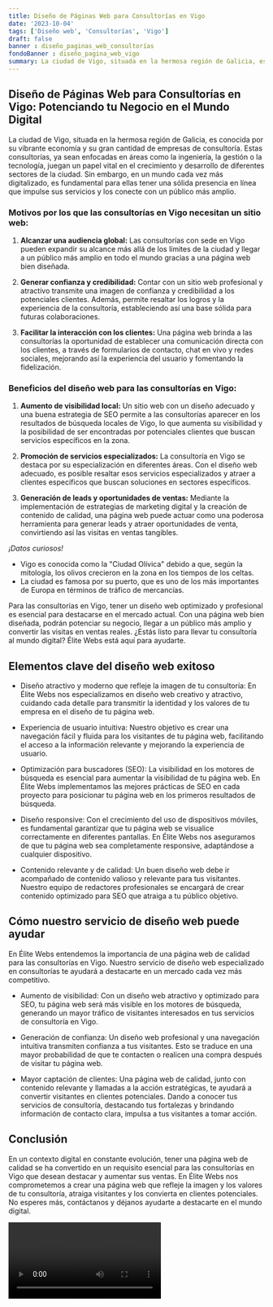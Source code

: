 ```yaml
---
title: Diseño de Páginas Web para Consultorías en Vigo
date: '2023-10-04'
tags: ['Diseño web', 'Consultorías', 'Vigo']
draft: false
banner : diseño_paginas_web_consultorías
fondoBanner : diseño_pagina_web_vigo
summary: La ciudad de Vigo, situada en la hermosa región de Galicia, es conocida por su vibrante economía y su gran cantidad de empresas de consultoría. Estas consultorías, ya sean enfocadas en áreas como la ingeniería, la gestión o la tecnología, juegan un papel vital en el crecimiento y desarrollo de diferentes sectores de la ciudad. Sin embargo, en un mundo cada vez más digitalizado, es fundamental para ellas tener una sólida presencia en línea que impulse sus servicios y los conecte con un público más amplio.
---
```


## Diseño de Páginas Web para Consultorías en Vigo: Potenciando tu Negocio en el Mundo Digital

La ciudad de Vigo, situada en la hermosa región de Galicia, es conocida por su vibrante economía y su gran cantidad de empresas de consultoría. Estas consultorías, ya sean enfocadas en áreas como la ingeniería, la gestión o la tecnología, juegan un papel vital en el crecimiento y desarrollo de diferentes sectores de la ciudad. Sin embargo, en un mundo cada vez más digitalizado, es fundamental para ellas tener una sólida presencia en línea que impulse sus servicios y los conecte con un público más amplio.

### Motivos por los que las consultorías en Vigo necesitan un sitio web:

1. **Alcanzar una audiencia global:** Las consultorías con sede en Vigo pueden expandir su alcance más allá de los límites de la ciudad y llegar a un público más amplio en todo el mundo gracias a una página web bien diseñada.

2. **Generar confianza y credibilidad:** Contar con un sitio web profesional y atractivo transmite una imagen de confianza y credibilidad a los potenciales clientes. Además, permite resaltar los logros y la experiencia de la consultoría, estableciendo así una base sólida para futuras colaboraciones.

3. **Facilitar la interacción con los clientes:** Una página web brinda a las consultorías la oportunidad de establecer una comunicación directa con los clientes, a través de formularios de contacto, chat en vivo y redes sociales, mejorando así la experiencia del usuario y fomentando la fidelización.

### Beneficios del diseño web para las consultorías en Vigo:

1. **Aumento de visibilidad local:** Un sitio web con un diseño adecuado y una buena estrategia de SEO permite a las consultorías aparecer en los resultados de búsqueda locales de Vigo, lo que aumenta su visibilidad y la posibilidad de ser encontradas por potenciales clientes que buscan servicios específicos en la zona.

2. **Promoción de servicios especializados:** La consultoría en Vigo se destaca por su especialización en diferentes áreas. Con el diseño web adecuado, es posible resaltar esos servicios especializados y atraer a clientes específicos que buscan soluciones en sectores específicos.

3. **Generación de leads y oportunidades de ventas:** Mediante la implementación de estrategias de marketing digital y la creación de contenido de calidad, una página web puede actuar como una poderosa herramienta para generar leads y atraer oportunidades de venta, convirtiendo así las visitas en ventas tangibles.

*¡Datos curiosos!* 

- Vigo es conocida como la "Ciudad Olívica" debido a que, según la mitología, los olivos crecieron en la zona en los tiempos de los celtas.
- La ciudad es famosa por su puerto, que es uno de los más importantes de Europa en términos de tráfico de mercancías.

Para las consultorías en Vigo, tener un diseño web optimizado y profesional es esencial para destacarse en el mercado actual. Con una página web bien diseñada, podrán potenciar su negocio, llegar a un público más amplio y convertir las visitas en ventas reales. ¿Estás listo para llevar tu consultoría al mundo digital? Élite Webs está aquí para ayudarte.

<GifSeo />

<Cta />

## Elementos clave del diseño web exitoso

- Diseño atractivo y moderno que refleje la imagen de tu consultoría: En Élite Webs nos especializamos en diseño web creativo y atractivo, cuidando cada detalle para transmitir la identidad y los valores de tu empresa en el diseño de tu página web.

- Experiencia de usuario intuitiva: Nuestro objetivo es crear una navegación fácil y fluida para los visitantes de tu página web, facilitando el acceso a la información relevante y mejorando la experiencia de usuario.

- Optimización para buscadores (SEO): La visibilidad en los motores de búsqueda es esencial para aumentar la visibilidad de tu página web. En Élite Webs implementamos las mejores prácticas de SEO en cada proyecto para posicionar tu página web en los primeros resultados de búsqueda.

- Diseño responsive: Con el crecimiento del uso de dispositivos móviles, es fundamental garantizar que tu página web se visualice correctamente en diferentes pantallas. En Élite Webs nos aseguramos de que tu página web sea completamente responsive, adaptándose a cualquier dispositivo.

- Contenido relevante y de calidad: Un buen diseño web debe ir acompañado de contenido valioso y relevante para tus visitantes. Nuestro equipo de redactores profesionales se encargará de crear contenido optimizado para SEO que atraiga a tu público objetivo.

## Cómo nuestro servicio de diseño web puede ayudar

En Élite Webs entendemos la importancia de una página web de calidad para las consultorías en Vigo. Nuestro servicio de diseño web especializado en consultorías te ayudará a destacarte en un mercado cada vez más competitivo.

- Aumento de visibilidad: Con un diseño web atractivo y optimizado para SEO, tu página web será más visible en los motores de búsqueda, generando un mayor tráfico de visitantes interesados en tus servicios de consultoría en Vigo.

- Generación de confianza: Un diseño web profesional y una navegación intuitiva transmiten confianza a tus visitantes. Esto se traduce en una mayor probabilidad de que te contacten o realicen una compra después de visitar tu página web.

- Mayor captación de clientes: Una página web de calidad, junto con contenido relevante y llamadas a la acción estratégicas, te ayudará a convertir visitantes en clientes potenciales. Dando a conocer tus servicios de consultoría, destacando tus fortalezas y brindando información de contacto clara, impulsa a tus visitantes a tomar acción.

## Conclusión

En un contexto digital en constante evolución, tener una página web de calidad se ha convertido en un requisito esencial para las consultorías en Vigo que desean destacar y aumentar sus ventas. En Élite Webs nos comprometemos a crear una página web que refleje la imagen y los valores de tu consultoría, atraiga visitantes y los convierta en clientes potenciales. No esperes más, contáctanos y déjanos ayudarte a destacarte en el mundo digital.

<Video />

<CtaBot job='Consultorías' city='Vigo'/>

<Gmaps query='Vigo+españa+maps' />